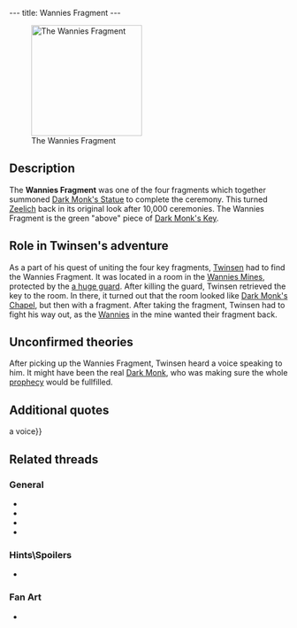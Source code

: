 ---
title: Wannies Fragment
---

{{twinsunica import}}{{Infobox Item
 |image=
 |type=component
 |critical=yes
 |magical=no
 |unique=yes
 |lba1=
 |lba2=yes
 |upgrades=yes
 |rowposition=5
 |columnposition=7
 |effect=none
 |effectamount=
 |purpose=
 |combattype=none
 |powerlevel=none
 |rate=none
 |range=none
 |damage=none
}}
[[Image:Screenshot-lba2-movies-18-wannies_fragment-FRAGMENT060.gif|200px|right|thumb|The Wannies Fragment]]

{{Quote
 |quote=This fragment of the wannies' key is one of the elements which will permit you to piece together the key to Dark Monk's temple.
 |character=Official description}}

==Description==
The '''Wannies Fragment''' was one of the four fragments which together summoned [[Dark Monk's Statue]] to complete the ceremony. This turned [[Zeelich]] back in its original look after 10,000 ceremonies. The Wannies Fragment is the green "above" piece of [[Dark Monk's Key]].

==Role in Twinsen's adventure==
As a part of his quest of uniting the four key fragments, [[Twinsen]] had to find the Wannies Fragment. It was located in a room in the [[Wannies Mine]]s, protected by the [[Wannie Chapel Guard|a huge guard]]. After killing the guard, Twinsen retrieved the key to the room. In there, it turned out that the room looked like [[Dark Monk's Chapel]], but then with a fragment. After taking the fragment, Twinsen had to fight his way out, as the [[Wannie]]s in the mine wanted their fragment back.

==Unconfirmed theories==
After picking up the Wannies Fragment, Twinsen heard a voice speaking to him. It might have been the real [[Dark Monk]], who was making sure the whole [[prophecy]] would be fullfilled.

==Additional quotes==
{{Quote
 |quote=But it's you who took our fragment. You don't realize what you have done. Listen carefully.
 |character=Mr. Lemoine}}
{{Quote
 |quote=The time of the ceremony is near. Now that you have taken our fragment, Dark Monk will not chase the monsters of the gas or the cloud which blankets Zeelich!
 |character=Mr. Lemoine}}
{{Quote
 |quote=Easy, Twinsen, be careful. It's not the time to break this precious fragment!!
 |character=Dark Monk{{!}}a voice}}

==Related threads==
===General===
* {{thread|id=10899|title=Has anyone emailed our good ol' Fred about...}}
* {{thread|id=5086|title=The mine on the Wannies island}}
* {{thread|id=5777|title=Dark Monk}}
* {{thread|id=3606|title=The wannies fragment}}

===Hints\Spoilers===
* {{thread|id=11882|title=how do you get the keypart on wannies?}}

===Fan Art===
* {{thread|id=3190|title=The replaced art}}